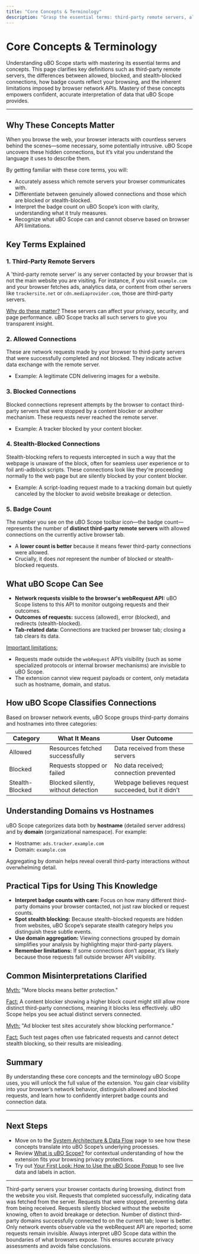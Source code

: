 ```yaml
---
title: "Core Concepts & Terminology"
description: "Grasp the essential terms: third-party remote servers, allowed vs blocked vs stealth connections, badge counts, and the limitations of browser APIs. Clarifies what the extension can and cannot see, ensuring confident data interpretation."
---
```


# Core Concepts & Terminology

Understanding uBO Scope starts with mastering its essential terms and concepts. This page clarifies key definitions such as third-party remote servers, the differences between allowed, blocked, and stealth-blocked connections, how badge counts reflect your browsing, and the inherent limitations imposed by browser network APIs. Mastery of these concepts empowers confident, accurate interpretation of data that uBO Scope provides.

---

## Why These Concepts Matter

When you browse the web, your browser interacts with countless servers behind the scenes—some necessary, some potentially intrusive. uBO Scope uncovers these hidden connections, but it’s vital you understand the language it uses to describe them.

By getting familiar with these core terms, you will:
- Accurately assess which remote servers your browser communicates with.
- Differentiate between genuinely allowed connections and those which are blocked or stealth-blocked.
- Interpret the badge count on uBO Scope’s icon with clarity, understanding what it truly measures.
- Recognize what uBO Scope can and cannot observe based on browser API limitations.


## Key Terms Explained

### 1. Third-Party Remote Servers

A 'third-party remote server' is any server contacted by your browser that is not the main website you are visiting. For instance, if you visit `example.com` and your browser fetches ads, analytics data, or content from other servers like `trackersite.net` or `cdn.mediaprovider.com`, those are third-party servers.

<u>Why do these matter?</u> These servers can affect your privacy, security, and page performance. uBO Scope tracks all such servers to give you transparent insight.

### 2. Allowed Connections

These are network requests made by your browser to third-party servers that were successfully completed and not blocked. They indicate active data exchange with the remote server.

- Example: A legitimate CDN delivering images for a website.

### 3. Blocked Connections

Blocked connections represent attempts by the browser to contact third-party servers that were stopped by a content blocker or another mechanism. These requests never reached the remote server.

- Example: A tracker blocked by your content blocker.

### 4. Stealth-Blocked Connections

Stealth-blocking refers to requests intercepted in such a way that the webpage is unaware of the block, often for seamless user experience or to foil anti-adblock scripts. These connections look like they're proceeding normally to the web page but are silently blocked by your content blocker.

- Example: A script-loading request made to a tracking domain but quietly canceled by the blocker to avoid website breakage or detection.

### 5. Badge Count

The number you see on the uBO Scope toolbar icon—the badge count—represents the number of **distinct third-party remote servers** with allowed connections on the currently active browser tab.

- A **lower count is better** because it means fewer third-party connections were allowed.
- Crucially, it does *not* represent the number of blocked or stealth-blocked requests.



## What uBO Scope Can See

- **Network requests visible to the browser's webRequest API:** uBO Scope listens to this API to monitor outgoing requests and their outcomes.
- **Outcomes of requests:** success (allowed), error (blocked), and redirects (stealth-blocked).
- **Tab-related data:** Connections are tracked per browser tab; closing a tab clears its data.

<u>Important limitations:</u>
- Requests made outside the `webRequest` API’s visibility (such as some specialized protocols or internal browser mechanisms) are invisible to uBO Scope.
- The extension cannot view request payloads or content, only metadata such as hostname, domain, and status.


## How uBO Scope Classifies Connections

Based on browser network events, uBO Scope groups third-party domains and hostnames into three categories:

| Category       | What It Means                         | User Outcome                                 |
|----------------|-------------------------------------|----------------------------------------------|
| Allowed        | Resources fetched successfully       | Data received from these servers             |
| Blocked        | Requests stopped or failed           | No data received; connection prevented       |
| Stealth-Blocked| Blocked silently, without detection | Webpage believes request succeeded, but it didn’t |


## Understanding Domains vs Hostnames

uBO Scope categorizes data both by **hostname** (detailed server address) and by **domain** (organizational namespace). For example:

- Hostname: `ads.tracker.example.com`
- Domain: `example.com`

Aggregating by domain helps reveal overall third-party interactions without overwhelming detail.


## Practical Tips for Using This Knowledge

- **Interpret badge counts with care:** Focus on how many different third-party domains your browser contacted, not just raw blocked or request counts.
- **Spot stealth blocking:** Because stealth-blocked requests are hidden from websites, uBO Scope’s separate stealth category helps you distinguish these subtle events.
- **Use domain aggregation:** Viewing connections grouped by domain simplifies your analysis by highlighting major third-party players.
- **Remember limitations:** If some connections don’t appear, it’s likely because those requests fall outside browser API visibility.


## Common Misinterpretations Clarified

<u>Myth:</u> "More blocks means better protection."

<u>Fact:</u> A content blocker showing a higher block count might still allow more distinct third-party connections, meaning it blocks less effectively. uBO Scope helps you see actual distinct servers connected.

<u>Myth:</u> "Ad blocker test sites accurately show blocking performance."

<u>Fact:</u> Such test pages often use fabricated requests and cannot detect stealth blocking, so their results are misleading.


## Summary

By understanding these core concepts and the terminology uBO Scope uses, you will unlock the full value of the extension. You gain clear visibility into your browser’s network behavior, distinguish allowed and blocked requests, and learn how to confidently interpret badge counts and connection data.

---

## Next Steps

- Move on to the [System Architecture & Data Flow](/overview/concepts-architecture/system-architecture-and-data-flow) page to see how these concepts translate into uBO Scope’s underlying processes.
- Review [What is uBO Scope?](/overview/introduction-and-value/what-is-ubo-scope) for contextual understanding of how the extension fits your browsing privacy protections.
- Try out [Your First Look: How to Use the uBO Scope Popup](/guides/getting-started/first-use) to see live data and labels in action.


---

<AccordionGroup title="Key Terminology at a Glance">
<Accordion title="Third-Party Remote Servers">
Third-party servers your browser contacts during browsing, distinct from the website you visit.
</Accordion>
<Accordion title="Allowed Connections">
Requests that completed successfully, indicating data was fetched from the server.
</Accordion>
<Accordion title="Blocked Connections">
Requests that were stopped, preventing data from being received.
</Accordion>
<Accordion title="Stealth-Blocked Connections">
Requests silently blocked without the website knowing, often to avoid breakage or detection.
</Accordion>
<Accordion title="Badge Count">
Number of distinct third-party domains successfully connected to on the current tab; lower is better.
</Accordion>
<Accordion title="Browser API Limitations">
Only network events observable via the webRequest API are reported; some requests remain invisible.
</Accordion>
</AccordionGroup>

<Note>
Always interpret uBO Scope data within the boundaries of what browsers expose. This ensures accurate privacy assessments and avoids false conclusions.
</Note>

